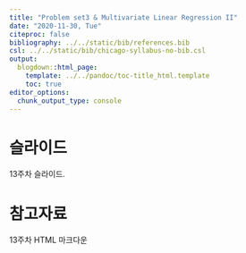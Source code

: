 ---
title: "Problem set3 & Multivariate Linear Regression II"
date: "2020-11-30, Tue"
citeproc: false
bibliography: ../../static/bib/references.bib
csl: ../../static/bib/chicago-syllabus-no-bib.csl
output:
  blogdown::html_page:
    template: ../../pandoc/toc-title_html.template
    toc: true
editor_options: 
  chunk_output_type: console
---

# 슬라이드

13주차 슬라이드.

# 참고자료

<i class="fa fa-external-link-square-alt" aria-hidden="true"></i> 13주차 HTML 마크다운
